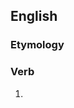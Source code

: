 ==English==

===Etymology===
{{suffix|en|protect|eth|nocat=1}}

===Verb===
{{head|en|verb form}}

# {{en-archaic third-person singular of|protect}}